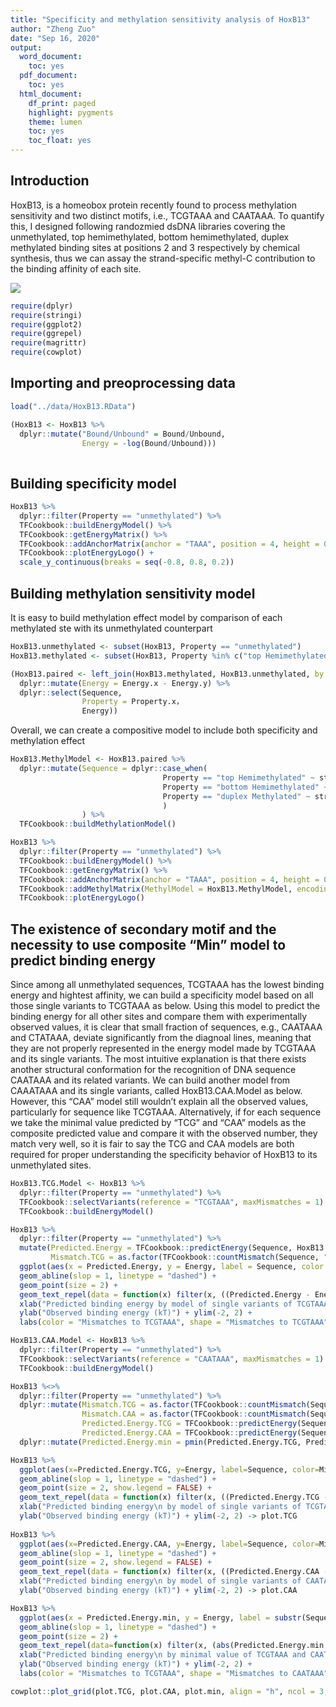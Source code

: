```yaml
---
title: "Specificity and methylation sensitivity analysis of HoxB13"
author: "Zheng Zuo"
date: "Sep 16, 2020"
output:
  word_document:
    toc: yes
  pdf_document:
    toc: yes
  html_document:
    df_print: paged
    highlight: pygments
    theme: lumen
    toc: yes
    toc_float: yes
---
```


## Introduction

HoxB13, is a homeobox protein recently found to process methylation sensitivity and two distinct motifs, i.e., TCGTAAA and CAATAAA. To quantify this, I designed following randozmied dsDNA libraries covering the unmethylated, top hemimethylated, bottom hemimethylated, duplex methylated binding sites at positions 2 and 3 respectively by chemical synthesis, thus we can assay the strand-specific methyl-C contribution to the binding affinity of each site.

![](./HoxB13_libraries_design.png)


```r
require(dplyr)
require(stringi)
require(ggplot2)
require(ggrepel)
require(magrittr)
require(cowplot)
```

## Importing and preoprocessing data

```r
load("../data/HoxB13.RData")

(HoxB13 <- HoxB13 %>%
  dplyr::mutate("Bound/Unbound" = Bound/Unbound,
                Energy = -log(Bound/Unbound)))
  
```

## Building specificity model
```r
HoxB13 %>%
  dplyr::filter(Property == "unmethylated") %>%
  TFCookbook::buildEnergyModel() %>%
  TFCookbook::getEnergyMatrix() %>%
  TFCookbook::addAnchorMatrix(anchor = "TAAA", position = 4, height = 0.25) %>%
  TFCookbook::plotEnergyLogo() +
  scale_y_continuous(breaks = seq(-0.8, 0.8, 0.2))
```

## Building methylation sensitivity model

It is easy to build methylation effect model by comparison of each methylated ste with its unmethylated counterpart
```r
HoxB13.unmethylated <- subset(HoxB13, Property == "unmethylated")
HoxB13.methylated <- subset(HoxB13, Property %in% c("top Hemimethylated", "bottom Hemimethylated", "duplex Methylated"))

(HoxB13.paired <- left_join(HoxB13.methylated, HoxB13.unmethylated, by = "Sequence") %>%
  dplyr::mutate(Energy = Energy.x - Energy.y) %>%
  dplyr::select(Sequence,
                Property = Property.x，
                Energy))
```


Overall, we can create a compositive model to include both specificity and methylation effect
```r

HoxB13.MethylModel <- HoxB13.paired %>%
  dplyr::mutate(Sequence = dplyr::case_when(
                                  Property == "top Hemimethylated" ~ stringi::stri_sub_replace(Sequence, from=2,to=2, replacement = "M"),
                                  Property == "bottom Hemimethylated" ~ stringi::stri_sub_replace(Sequence, from=3,to=3, replacement = "W"),
                                  Property == "duplex Methylated" ~ stringi::stri_sub_replace(Sequence, from=2,to=3, replacement = "MW")
                                  )
                ) %>%
  TFCookbook::buildMethylationModel()

HoxB13 %>%
  dplyr::filter(Property == "unmethylated") %>%
  TFCookbook::buildEnergyModel() %>%
  TFCookbook::getEnergyMatrix() %>%
  TFCookbook::addAnchorMatrix(anchor = "TAAA", position = 4, height = 0.25) %>%
  TFCookbook::addMethylMatrix(MethylModel = HoxB13.MethylModel, encoding = "(3+2)L+1") %>%
  TFCookbook::plotEnergyLogo()
```


## The existence of secondary motif and the necessity to use composite "Min" model to predict binding energy

Since among all unmethylated sequences, TCGTAAA has the lowest binding energy and hightest affinity, we can build a specificity model based on all those single variants to TCGTAAA as below. Using this model to predict the binding energy for all other sites and compare them with experimentally observed values, it is clear that small fraction of sequences, e.g., CAATAAA and CTATAAA, deviate significantly from the diagnoal lines, meaning that they are not properly represented in the energy model made by TCGTAAA and its single variants. The most intuitive explanation is that there exists another structural conformation for the recognition of DNA sequence CAATAAA and its related variants. We can build another model from CAAATAAA and its single variants, called HoxB13.CAA.Model as below. However, this "CAA" model still wouldn't explain all the observed values, particularly for sequence like TCGTAAA. Alternatively, if for each sequence we take the minimal value predicted by "TCG" and "CAA" models as the composite predicted value and compare it with the observed number, they match very well, so it is fair to say the TCG and CAA models are both required for proper understanding the specificity behavior of HoxB13 to its unmethylated sites.


```r
HoxB13.TCG.Model <- HoxB13 %>%
  dplyr::filter(Property == "unmethylated") %>%
  TFCookbook::selectVariants(reference = "TCGTAAA", maxMismatches = 1) %>%
  TFCookbook::buildEnergyModel()

HoxB13 %>%
  dplyr::filter(Property == "unmethylated") %>%
  mutate(Predicted.Energy = TFCookbook::predictEnergy(Sequence, HoxB13.TCG.Model),
         Mismatch.TCG = as.factor(TFCookbook::countMismatch(Sequence, "TCGTAAA"))) %>%
  ggplot(aes(x = Predicted.Energy, y = Energy, label = Sequence, color = Mismatch.TCG, shape = Mismatch.TCG)) +
  geom_abline(slop = 1, linetype = "dashed") +
  geom_point(size = 2) +
  geom_text_repel(data = function(x) filter(x, ((Predicted.Energy - Energy) > 2) & (Energy < 0.8)), show.legend = FALSE) +
  xlab("Predicted binding energy by model of single variants of TCGTAAA (kT)") +
  ylab("Observed binding energy (kT)") + ylim(-2, 2) +
  labs(color = "Mismatches to TCGTAAA", shape = "Mismatches to TCGTAAA")
```

```r
HoxB13.CAA.Model <- HoxB13 %>%
  dplyr::filter(Property == "unmethylated") %>%
  TFCookbook::selectVariants(reference = "CAATAAA", maxMismatches = 1) %>%
  TFCookbook::buildEnergyModel()

HoxB13 %<>%
  dplyr::filter(Property == "unmethylated") %>%
  dplyr::mutate(Mismatch.TCG = as.factor(TFCookbook::countMismatch(Sequence, "TCGTAAA")),
                Mismatch.CAA = as.factor(TFCookbook::countMismatch(Sequence, "CAATAAA")),
                Predicted.Energy.TCG = TFCookbook::predictEnergy(Sequence, HoxB13.TCG.Model),
                Predicted.Energy.CAA = TFCookbook::predictEnergy(Sequence, HoxB13.CAA.Model)) %>%
  dplyr::mutate(Predicted.Energy.min = pmin(Predicted.Energy.TCG, Predicted.Energy.CAA))

HoxB13 %>%
  ggplot(aes(x=Predicted.Energy.TCG, y=Energy, label=Sequence, color=Mismatch.TCG, shape = Mismatch.CAA)) +
  geom_abline(slop = 1, linetype = "dashed") +
  geom_point(size = 2, show.legend = FALSE) +
  geom_text_repel(data = function(x) filter(x, ((Predicted.Energy.TCG - Energy) > 2) & (Energy < 0.8)), show.legend = FALSE) +
  xlab("Predicted binding energy\n by model of single variants of TCGTAAA (kT)") +
  ylab("Observed binding energy (kT)") + ylim(-2, 2) -> plot.TCG
  
HoxB13 %>%
  ggplot(aes(x=Predicted.Energy.CAA, y=Energy, label=Sequence, color=Mismatch.TCG, shape = Mismatch.CAA)) +
  geom_abline(slop = 1, linetype = "dashed") +
  geom_point(size = 2, show.legend = FALSE) +
  geom_text_repel(data = function(x) filter(x, ((Predicted.Energy.CAA - Energy) > 1.5) & (Energy < 0.8)), show.legend = FALSE) +
  xlab("Predicted binding energy\n by model of single variants of CAATAAA (kT)") +
  ylab("Observed binding energy (kT)") + ylim(-2, 2) -> plot.CAA

HoxB13 %>%
  ggplot(aes(x = Predicted.Energy.min, y = Energy, label = substr(Sequence, 1,3), color = Mismatch.TCG, shape = Mismatch.CAA)) +
  geom_abline(slop = 1, linetype = "dashed") +
  geom_point(size = 2) +
  geom_text_repel(data=function(x) filter(x, (abs(Predicted.Energy.min - Energy) > -0.1) & (Energy < 1)), show.legend = FALSE) +
  xlab("Predicted binding energy\n by minimal value of TCGTAAA and CAATAAA models (kT)") +
  ylab("Observed binding energy (kT)") + ylim(-2, 2) +
  labs(color = "Mismatches to TCGTAAA", shape = "Mismatches to CAATAAA") -> plot.min

cowplot::plot_grid(plot.TCG, plot.CAA, plot.min, align = "h", ncol = 3, rel_widths = c(1,1,1.45))
```

